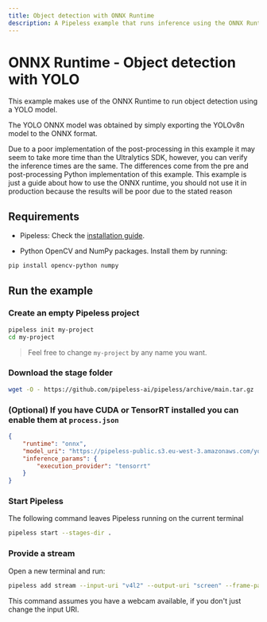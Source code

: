 ```yaml
---
title: Object detection with ONNX Runtime
description: A Pipeless example that runs inference using the ONNX Runtime and YOLO to detect objects in a video stream
---
```


# ONNX Runtime - Object detection with YOLO


This example makes use of the ONNX Runtime to run object detection using a YOLO model.

The YOLO ONNX model was obtained by simply exporting the YOLOv8n model to the ONNX format.

<Callout>
Due to a poor implementation of the post-processing in this example it may seem to take more time than the Ultralytics SDK, however,
you can verify the inference times are the same. The differences come from the pre and post-processing Python implementation of this example.
This example is just a guide about how to use the ONNX runtime, you should not use it in production because the results will be poor due to the stated reason
</Callout>

## Requirements

* Pipeless: Check the [installation guide](/v1/getting-started/installation).

* Python OpenCV and NumPy packages. Install them by running:

```bash copy
pip install opencv-python numpy
```

## Run the example

<Steps>

### Create an empty Pipeless project

```bash copy
pipeless init my-project
cd my-project
```

> Feel free to change `my-project` by any name you want.

### Download the stage folder

```bash copy
wget -O - https://github.com/pipeless-ai/pipeless/archive/main.tar.gz | tar -xz --strip=2 "pipeless-main/examples/onnx-yolo"
```

### (Optional) If you have CUDA or TensorRT installed you can enable them at `process.json`

```json {5}filename="process.json"
{
    "runtime": "onnx",
    "model_uri": "https://pipeless-public.s3.eu-west-3.amazonaws.com/yolov8n.onnx",
    "inference_params": {
        "execution_provider": "tensorrt"
    }
}
```

### Start Pipeless

The following command leaves Pipeless running on the current terminal

```bash copy
pipeless start --stages-dir .
```

### Provide a stream

Open a new terminal and run:

```bash copy
pipeless add stream --input-uri "v4l2" --output-uri "screen" --frame-path "onnx-yolo"
```

This command assumes you have a webcam available, if you don't just change the input URI.

</Steps>